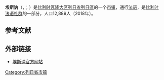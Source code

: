 {{noteTA|G1=比利时地名}}
{{Infobox Belgium municipality
|name=埃斯讷
|native_name= <small>{{native name|fr|Esneux}}<br>{{native name|wa|Esneu}}</small>
|picture=Esneux JPG01.jpg
|picture-legend=
|map=Esneux Liège Belgium Map.svg
|map-legend=埃斯讷在[[列日省|列日省]]的位置
|arms=Blason ville be Esneux.svg
|flag=Esneux Belgium.svg
|region={{BE-REG-WAL}}
|community={{BE-FR}}
|province={{BE-PROV-LG}}
|arrondissement=[[列日區_(比利時)|列日區]]
|nis=62032
|pyramid-date=
|0-19=
|20-64=
|65=
|foreigners=
|foreigners-date=
|mayor=Laura Iker (MR)
|majority=[[革新运动|MR]], [[社会党_(比利时)|PS]]
|postal-codes=4130
|telephone-area=04
|web=[http://www.esneux.be/ www.esneux.be]
|coordinates = {{coord|50|32|N|05|34|E|region:BE|display=inline,title}}
}}
'''埃斯讷'''（{{lang-fr|Esneux}}，{{IPA-fr|ɛsnø}}；{{lang-wa|Esneu}}）是[[比利时|比利时]][[瓦隆大区|瓦隆大区]][[列日省|列日省]][[列日區_(比利時)|列日區]]的一个[[市镇_(比利时)|市镇]]，通行[[法语|法语]]，是[[比利时法语社群|比利时法语社群]]的一部分，人口12,889人（2018年）。

== 参考文献 ==
{{Reflist}}

== 外部链接 ==
*[http://www.esneux.be/ 埃斯讷官方网站] {{Wayback|url=http://www.esneux.be/ |date=20210106145837 }}
{{列日省市镇}}

{{DEFAULTSORT:Esneux}}
{{Belgium-geo-stub}}

[[Category:列日省市镇|Category:列日省市镇]]